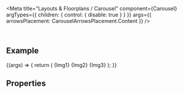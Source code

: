 
<Meta
  title="Layouts & Floorplans / Carousel"
  component={Carousel}
  argTypes={{
    children: { control: { disable: true } }
  }}
  args={{
    arrowsPlacement: CarouselArrowsPlacement.Content
  }}
/>

<DocsHeader since="0.9.0" />

<br />

## Example

<Canvas>
  <Story name="Default">
    {(args) => {
      return (
        <Carousel {...args}>
          {Img1}
          {Img2}
          {Img3}
        </Carousel>
      );
    }}
  </Story>
</Canvas>

## Properties

<ArgsTableWithNote story="." />

<Description />

<CarouselMethods />

<Footer />
